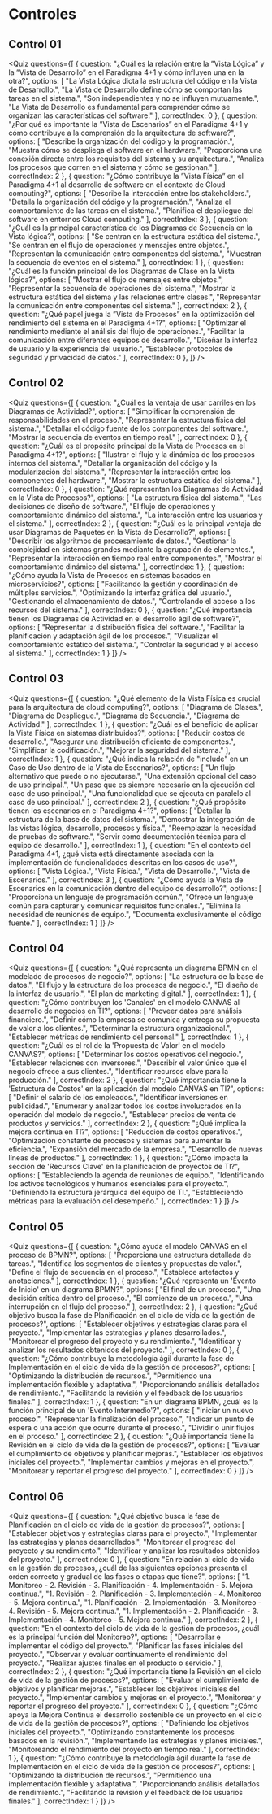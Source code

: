 # Controles

## Control 01

<Quiz questions={[
	{
		question: "¿Cuál es la relación entre la ”Vista Lógica” y la ”Vista de Desarrollo” en el Paradigma 4+1 y cómo influyen una en la otra?",
		options: [
			"La Vista Lógica dicta la estructura del código en la Vista de Desarrollo.",
			"La Vista de Desarrollo define cómo se comportan las tareas en el sistema.",
			"Son independientes y no se influyen mutuamente.",
			"La Vista de Desarrollo es fundamental para comprender cómo se organizan las características del software."
		],
		correctIndex: 0
	},
    {
		question: "¿Por qué es importante la ”Vista de Escenarios” en el Paradigma 4+1 y cómo contribuye a la comprensión de la arquitectura de software?",
		options: [
			"Describe la organización del código y la programación.",
			"Muestra cómo se despliega el software en el hardware.",
			"Proporciona una conexión directa entre los requisitos del sistema y su arquitectura.",
			"Analiza los procesos que corren en el sistema y cómo se gestionan."
		],
		correctIndex: 2
	},
    {
		question: "¿Cómo contribuye la ”Vista Física” en el Paradigma 4+1 al desarrollo de software en el contexto de Cloud computing?",
		options: [
			"Describe la interacción entre los stakeholders.",
			"Detalla la organización del código y la programación.",
			"Analiza el comportamiento de las tareas en el sistema.",
			"Planifica el despliegue del software en entornos Cloud computing."
		],
		correctIndex: 3
	},
    {
		question: "¿Cuál es la principal característica de los Diagramas de Secuencia en la Vista lógica?",
		options: [
			"Se centran en la estructura estática del sistema.",
			"Se centran en el flujo de operaciones y mensajes entre objetos.",
			"Representan la comunicación entre componentes del sistema.",
			"Muestran la secuencia de eventos en el sistema."
		],
		correctIndex: 1
	},
    {
		question: "¿Cuál es la función principal de los Diagramas de Clase en la Vista lógica?",
		options: [
			"Mostrar el flujo de mensajes entre objetos.",
			"Representar la secuencia de operaciones del sistema.",
			"Mostrar la estructura estática del sistema y las relaciones entre clases.",
			"Representar la comunicación entre componentes del sistema."
		],
		correctIndex: 2
	},
    {
		question: "¿Qué papel juega la ”Vista de Procesos” en la optimización del rendimiento del sistema en el Paradigma 4+1?",
		options: [
			"Optimizar el rendimiento mediante el análisis del flujo de operaciones.",
			"Facilitar la comunicación entre diferentes equipos de desarrollo.",
			"Diseñar la interfaz de usuario y la experiencia del usuario.",
			"Establecer protocolos de seguridad y privacidad de datos."
		],
		correctIndex: 0
	},
]} />

## Control 02

<Quiz questions={[
  {
    question: "¿Cuál es la ventaja de usar carriles en los Diagramas de Actividad?",
    options: [
      "Simplificar la comprensión de responsabilidades en el proceso.",
      "Representar la estructura física del sistema.",
      "Detallar el código fuente de los componentes del software.",
      "Mostrar la secuencia de eventos en tiempo real."
    ],
    correctIndex: 0
  },
  {
    question: "¿Cuál es el propósito principal de la Vista de Procesos en el Paradigma 4+1?",
    options: [
      "Ilustrar el flujo y la dinámica de los procesos internos del sistema.",
      "Detallar la organización del código y la modularización del sistema.",
      "Representar la interacción entre los componentes del hardware.",
      "Mostrar la estructura estática del sistema."
    ],
    correctIndex: 0
  },
  {
    question: "¿Qué representan los Diagramas de Actividad en la Vista de Procesos?",
    options: [
      "La estructura física del sistema.",
      "Las decisiones de diseño de software.",
      "El flujo de operaciones y comportamiento dinámico del sistema.",
      "La interacción entre los usuarios y el sistema."
    ],
    correctIndex: 2
  },
  {
    question: "¿Cuál es la principal ventaja de usar Diagramas de Paquetes en la Vista de Desarrollo?",
    options: [
      "Describir los algoritmos de procesamiento de datos.",
      "Gestionar la complejidad en sistemas grandes mediante la agrupación de elementos.",
      "Representar la interacción en tiempo real entre componentes.",
      "Mostrar el comportamiento dinámico del sistema."
    ],
    correctIndex: 1
  },
  {
    question: "¿Cómo ayuda la Vista de Procesos en sistemas basados en microservicios?",
    options: [
      "Facilitando la gestión y coordinación de múltiples servicios.",
      "Optimizando la interfaz gráfica del usuario.",
      "Gestionando el almacenamiento de datos.",
      "Controlando el acceso a los recursos del sistema."
    ],
    correctIndex: 0
  },
  {
    question: "¿Qué importancia tienen los Diagramas de Actividad en el desarrollo ágil de software?",
    options: [
      "Representar la distribución física del software.",
      "Facilitar la planificación y adaptación ágil de los procesos.",
      "Visualizar el comportamiento estático del sistema.",
      "Controlar la seguridad y el acceso al sistema."
    ],
    correctIndex: 1
  }
]} />

## Control 03

<Quiz questions={[
  {
    question: "¿Qué elemento de la Vista Física es crucial para la arquitectura de cloud computing?",
    options: [
      "Diagrama de Clases.",
      "Diagrama de Despliegue.",
      "Diagrama de Secuencia.",
      "Diagrama de Actividad."
    ],
    correctIndex: 1
  },
  {
    question: "¿Cuál es el beneficio de aplicar la Vista Física en sistemas distribuidos?",
    options: [
      "Reducir costos de desarrollo.",
      "Asegurar una distribución eficiente de componentes.",
      "Simplificar la codificación.",
      "Mejorar la seguridad del sistema."
    ],
    correctIndex: 1
  },
  {
    question: "¿Qué indica la relación de \"include\" en un Caso de Uso dentro de la Vista de Escenarios?",
    options: [
      "Un flujo alternativo que puede o no ejecutarse.",
      "Una extensión opcional del caso de uso principal.",
      "Un paso que es siempre necesario en la ejecución del caso de uso principal.",
      "Una funcionalidad que se ejecuta en paralelo al caso de uso principal."
    ],
    correctIndex: 2
  },
  {
    question: "¿Qué propósito tienen los escenarios en el Paradigma 4+1?",
    options: [
      "Detallar la estructura de la base de datos del sistema.",
      "Demostrar la integración de las vistas lógica, desarrollo, procesos y física.",
      "Reemplazar la necesidad de pruebas de software.",
      "Servir como documentación técnica para el equipo de desarrollo."
    ],
    correctIndex: 1
  },
  {
    question: "En el contexto del Paradigma 4+1, ¿qué vista está directamente asociada con la implementación de funcionalidades descritas en los casos de uso?",
    options: [
      "Vista Lógica.",
      "Vista Física.",
      "Vista de Desarrollo.",
      "Vista de Escenarios."
    ],
    correctIndex: 3
  },
  {
    question: "¿Cómo ayuda la Vista de Escenarios en la comunicación dentro del equipo de desarrollo?",
    options: [
      "Proporciona un lenguaje de programación común.",
      "Ofrece un lenguaje común para capturar y comunicar requisitos funcionales.",
      "Elimina la necesidad de reuniones de equipo.",
      "Documenta exclusivamente el código fuente."
    ],
    correctIndex: 1
  }
]} />

## Control 04

<Quiz questions={[
  {
    question: "¿Qué representa un diagrama BPMN en el modelado de procesos de negocio?",
    options: [
      "La estructura de la base de datos.",
      "El flujo y la estructura de los procesos de negocio.",
      "El diseño de la interfaz de usuario.",
      "El plan de marketing digital."
    ],
    correctIndex: 1
  },
  {
    question: "¿Cómo contribuyen los 'Canales' en el modelo CANVAS al desarrollo de negocios en TI?",
    options: [
      "Proveer datos para análisis financiero.",
      "Definir cómo la empresa se comunica y entrega su propuesta de valor a los clientes.",
      "Determinar la estructura organizacional.",
      "Establecer métricas de rendimiento del personal."
    ],
    correctIndex: 1
  },
  {
    question: "¿Cuál es el rol de la 'Propuesta de Valor' en el modelo CANVAS?",
    options: [
      "Determinar los costos operativos del negocio.",
      "Establecer relaciones con inversores.",
      "Describir el valor único que el negocio ofrece a sus clientes.",
      "Identificar recursos clave para la producción."
    ],
    correctIndex: 2
  },
  {
    question: "¿Qué importancia tiene la 'Estructura de Costos' en la aplicación del modelo CANVAS en TI?",
    options: [
      "Definir el salario de los empleados.",
      "Identificar inversiones en publicidad.",
      "Enumerar y analizar todos los costos involucrados en la operación del modelo de negocio.",
      "Establecer precios de venta de productos y servicios."
    ],
    correctIndex: 2
  },
  {
    question: "¿Qué implica la mejora continua en TI?",
    options: [
      "Reducción de costos operativos.",
      "Optimización constante de procesos y sistemas para aumentar la eficiencia.",
      "Expansión del mercado de la empresa.",
      "Desarrollo de nuevas líneas de productos."
    ],
    correctIndex: 1
  },
  {
    question: "¿Cómo impacta la sección de 'Recursos Clave' en la planificación de proyectos de TI?",
    options: [
      "Estableciendo la agenda de reuniones de equipo.",
      "Identificando los activos tecnológicos y humanos esenciales para el proyecto.",
      "Definiendo la estructura jerárquica del equipo de TI.",
      "Estableciendo métricas para la evaluación del desempeño."
    ],
    correctIndex: 1
  }
]} />

## Control 05

<Quiz questions={[
  {
    question: "¿Cómo ayuda el modelo CANVAS en el proceso de BPMN?",
    options: [
      "Proporciona una estructura detallada de tareas.",
      "Identifica los segmentos de clientes y propuestas de valor.",
      "Define el flujo de secuencia en el proceso.",
      "Establece artefactos y anotaciones."
    ],
    correctIndex: 1
  },
  {
    question: "¿Qué representa un 'Evento de Inicio' en un diagrama BPMN?",
    options: [
      "El final de un proceso.",
      "Una decisión crítica dentro del proceso.",
      "El comienzo de un proceso.",
      "Una interrupción en el flujo del proceso."
    ],
    correctIndex: 2
  },
  {
    question: "¿Qué objetivo busca la fase de Planificación en el ciclo de vida de la gestión de procesos?",
    options: [
      "Establecer objetivos y estrategias claras para el proyecto.",
      "Implementar las estrategias y planes desarrollados.",
      "Monitorear el progreso del proyecto y su rendimiento.",
      "Identificar y analizar los resultados obtenidos del proyecto."
    ],
    correctIndex: 0
  },
  {
    question: "¿Cómo contribuye la metodología ágil durante la fase de Implementación en el ciclo de vida de la gestión de procesos?",
    options: [
      "Optimizando la distribución de recursos.",
      "Permitiendo una implementación flexible y adaptativa.",
      "Proporcionando análisis detallados de rendimiento.",
      "Facilitando la revisión y el feedback de los usuarios finales."
    ],
    correctIndex: 1
  },
  {
    question: "En un diagrama BPMN, ¿cuál es la función principal de un 'Evento Intermedio'?",
    options: [
      "Iniciar un nuevo proceso.",
      "Representar la finalización del proceso.",
      "Indicar un punto de espera o una acción que ocurre durante el proceso.",
      "Dividir o unir flujos en el proceso."
    ],
    correctIndex: 2
  },
  {
    question: "¿Qué importancia tiene la Revisión en el ciclo de vida de la gestión de procesos?",
    options: [
      "Evaluar el cumplimiento de objetivos y planificar mejoras.",
      "Establecer los objetivos iniciales del proyecto.",
      "Implementar cambios y mejoras en el proyecto.",
      "Monitorear y reportar el progreso del proyecto."
    ],
    correctIndex: 0
  }
]} />

## Control 06

<Quiz questions={[
  {
    question: "¿Qué objetivo busca la fase de Planificación en el ciclo de vida de la gestión de procesos?",
    options: [
      "Establecer objetivos y estrategias claras para el proyecto.",
      "Implementar las estrategias y planes desarrollados.",
      "Monitorear el progreso del proyecto y su rendimiento.",
      "Identificar y analizar los resultados obtenidos del proyecto."
    ],
    correctIndex: 0
  },
  {
    question: "En relación al ciclo de vida en la gestión de procesos, ¿cuál de las siguientes opciones presenta el orden correcto y gradual de las fases o etapas que tiene?",
    options: [
      "1. Monitoreo - 2. Revisión - 3. Planificación - 4. Implementación - 5. Mejora continua.",
      "1. Revisión - 2. Planificación - 3. Implementación - 4. Monitoreo - 5. Mejora continua.",
      "1. Planificación - 2. Implementación - 3. Monitoreo - 4. Revisión - 5. Mejora continua.",
      "1. Implementación - 2. Planificación - 3. Implementación - 4. Monitoreo - 5. Mejora continua."
    ],
    correctIndex: 2
  },
  {
    question: "En el contexto del ciclo de vida de la gestión de procesos, ¿cuál es la principal función del Monitoreo?",
    options: [
      "Desarrollar e implementar el código del proyecto.",
      "Planificar las fases iniciales del proyecto.",
      "Observar y evaluar continuamente el rendimiento del proyecto.",
      "Realizar ajustes finales en el producto o servicio."
    ],
    correctIndex: 2
  },
  {
    question: "¿Qué importancia tiene la Revisión en el ciclo de vida de la gestión de procesos?",
    options: [
      "Evaluar el cumplimiento de objetivos y planificar mejoras.",
      "Establecer los objetivos iniciales del proyecto.",
      "Implementar cambios y mejoras en el proyecto.",
      "Monitorear y reportar el progreso del proyecto."
    ],
    correctIndex: 0
  },
  {
    question: "¿Cómo apoya la Mejora Continua el desarrollo sostenible de un proyecto en el ciclo de vida de la gestión de procesos?",
    options: [
      "Definiendo los objetivos iniciales del proyecto.",
      "Optimizando constantemente los procesos basados en la revisión.",
      "Implementando las estrategias y planes iniciales.",
      "Monitoreando el rendimiento del proyecto en tiempo real."
    ],
    correctIndex: 1
  },
  {
    question: "¿Cómo contribuye la metodología ágil durante la fase de Implementación en el ciclo de vida de la gestión de procesos?",
    options: [
      "Optimizando la distribución de recursos.",
      "Permitiendo una implementación flexible y adaptativa.",
      "Proporcionando análisis detallados de rendimiento.",
      "Facilitando la revisión y el feedback de los usuarios finales."
    ],
    correctIndex: 1
  }
]} />